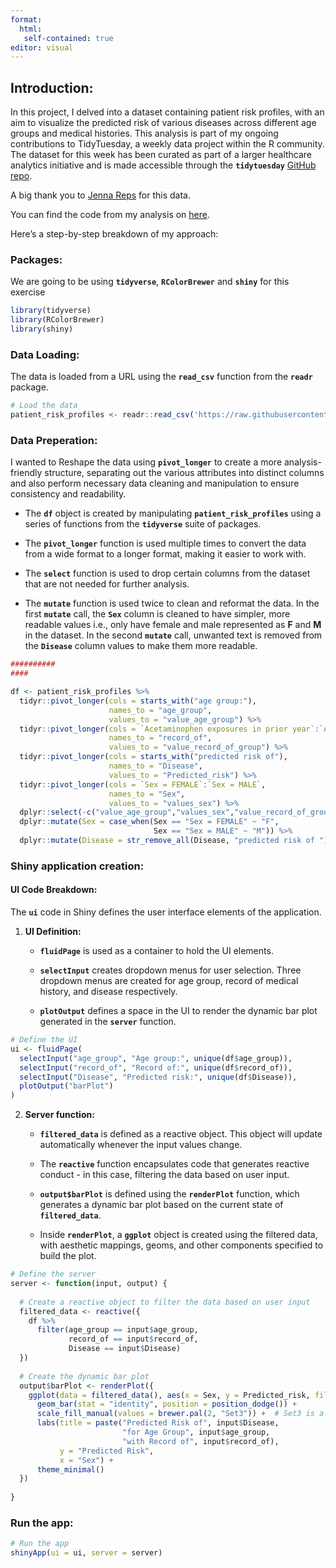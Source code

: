 ```yaml
---
format: 
  html:
   self-contained: true
editor: visual
---
```


## **Introduction:**

In this project, I delved into a dataset containing patient risk profiles, with an aim to visualize the predicted risk of various diseases across different age groups and medical histories. This analysis is part of my ongoing contributions to TidyTuesday, a weekly data project within the R community. The dataset for this week has been curated as part of a larger healthcare analytics initiative and is made accessible through the **`tidytuesday`** [GitHub repo](https://github.com/rfordatascience/tidytuesday/tree/master).

A big thank you to [Jenna Reps](https://github.com/jreps) for this data.

You can find the code from my analysis on [here](https://github.com/SamMajumder/MyTidyTuesdayParticipation).

Here's a step-by-step breakdown of my approach:

### Packages:

We are going to be using **`tidyverse`**, **`RColorBrewer`** and **`shiny`** for this exercise

```r

library(tidyverse)
library(RColorBrewer)
library(shiny)

```

### Data Loading:

The data is loaded from a URL using the **`read_csv`** function from the **`readr`** package.

```r

# Load the data
patient_risk_profiles <- readr::read_csv('https://raw.githubusercontent.com/rfordatascience/tidytuesday/master/data/2023/2023-10-24/patient_risk_profiles.csv')

```

### Data Preperation:

I wanted to Reshape the data using **`pivot_longer`** to create a more analysis-friendly structure, separating out the various attributes into distinct columns and also perform necessary data cleaning and manipulation to ensure consistency and readability.

-   The **`df`** object is created by manipulating **`patient_risk_profiles`** using a series of functions from the **`tidyverse`** suite of packages.

-   The **`pivot_longer`** function is used multiple times to convert the data from a wide format to a longer format, making it easier to work with.

-   The **`select`** function is used to drop certain columns from the dataset that are not needed for further analysis.

-   The **`mutate`** function is used twice to clean and reformat the data. In the first **`mutate`** call, the **`Sex`** column is cleaned to have simpler, more readable values i.e., only have female and male represented as **F** and **M** in the dataset. In the second **`mutate`** call, unwanted text is removed from the **`Disease`** column values to make them more readable.

```r

########## 
#### 

df <- patient_risk_profiles %>% 
  tidyr::pivot_longer(cols = starts_with("age group:"),
                      names_to = "age_group",
                      values_to = "value_age_group") %>%  
  tidyr::pivot_longer(cols = `Acetaminophen exposures in prior year`:`Antibiotics Tetracyclines in prior year`,
                      names_to = "record_of",
                      values_to = "value_record_of_group") %>% 
  tidyr::pivot_longer(cols = starts_with("predicted risk of"),
                      names_to = "Disease",
                      values_to = "Predicted_risk") %>% 
  tidyr::pivot_longer(cols = `Sex = FEMALE`:`Sex = MALE`,
                      names_to = "Sex",
                      values_to = "values_sex") %>% 
  dplyr::select(-c("value_age_group","values_sex","value_record_of_group","personId"))  %>% 
  dplyr::mutate(Sex = case_when(Sex == "Sex = FEMALE" ~ "F",
                                Sex == "Sex = MALE" ~ "M")) %>% 
  dplyr::mutate(Disease = str_remove_all(Disease, "predicted risk of "))


```

### Shiny application creation:

#### **UI Code Breakdown:**

The **`ui`** code in Shiny defines the user interface elements of the application.

1.  **UI Definition:**

    -   **`fluidPage`** is used as a container to hold the UI elements.

    -   **`selectInput`** creates dropdown menus for user selection. Three dropdown menus are created for age group, record of medical history, and disease respectively.

    -   **`plotOutput`** defines a space in the UI to render the dynamic bar plot generated in the **`server`** function.

```r

# Define the UI
ui <- fluidPage(
  selectInput("age_group", "Age group:", unique(df$age_group)),
  selectInput("record_of", "Record of:", unique(df$record_of)),
  selectInput("Disease", "Predicted risk:", unique(df$Disease)),
  plotOutput("barPlot")
) 

```

2.  **Server function:**
    -   **`filtered_data`** is defined as a reactive object. This object will update automatically whenever the input values change.

    -   The **`reactive`** function encapsulates code that generates reactive conduct - in this case, filtering the data based on user input.

    -   **`output$barPlot`** is defined using the **`renderPlot`** function, which generates a dynamic bar plot based on the current state of **`filtered_data`**.

    -   Inside **`renderPlot`**, a **`ggplot`** object is created using the filtered data, with aesthetic mappings, geoms, and other components specified to build the plot.

```r


# Define the server
server <- function(input, output) {
  
  # Create a reactive object to filter the data based on user input
  filtered_data <- reactive({
    df %>%
      filter(age_group == input$age_group,
             record_of == input$record_of,
             Disease == input$Disease)
  })
  
  # Create the dynamic bar plot
  output$barPlot <- renderPlot({
    ggplot(data = filtered_data(), aes(x = Sex, y = Predicted_risk, fill = Sex)) +
      geom_bar(stat = "identity", position = position_dodge()) +
      scale_fill_manual(values = brewer.pal(2, "Set3")) +  # Set3 is a color-blind friendly palette
      labs(title = paste("Predicted Risk of", input$Disease,
                         "for Age Group", input$age_group,
                         "with Record of", input$record_of),
           y = "Predicted Risk",
           x = "Sex") +
      theme_minimal()
  })
  
}


```

### Run the app:

```r

# Run the app
shinyApp(ui = ui, server = server)


```
